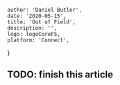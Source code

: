 
    author: 'Daniel Butler',
    date: '2020-05-15',
    title: 'Out of Field',
    description: '',
    logo: logoCoreFS,
    platform: 'Connect',
}


## TODO: finish this article
